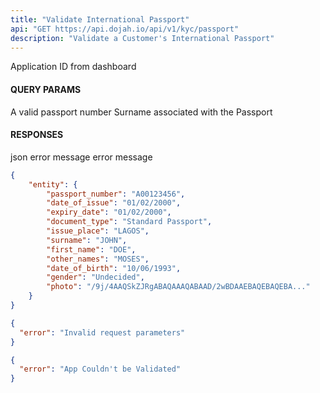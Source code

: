 ```yaml
---
title: "Validate International Passport"
api: "GET https://api.dojah.io/api/v1/kyc/passport"
description: "Validate a Customer's International Passport"
---
```


<ParamField header="AppId" type="string" required>
  Application ID from dashboard
</ParamField>

#### QUERY PARAMS

<ParamField query="passport_number" type="string" required>
A valid passport number
</ParamField>

<ParamField query="surname" type="string" required>
  Surname associated with the Passport
</ParamField>


#### RESPONSES

<ResponseField name="200" type="json">
 json
</ResponseField>

<ResponseField name="400" type="Object">
  <Expandable title="properties">
    <ResponseField name="error" type="string">
      error message
    </ResponseField>

  </Expandable>
</ResponseField>

<ResponseField name="401" type="Object">
  <Expandable title="properties">
    <ResponseField name="error" type="string">
      error message
    </ResponseField>

  </Expandable>
</ResponseField>


<ResponseExample>

```json 200
{
    "entity": {
        "passport_number": "A00123456",
        "date_of_issue": "01/02/2000",
        "expiry_date": "01/02/2000",
        "document_type": "Standard Passport",
        "issue_place": "LAGOS",
        "surname": "JOHN",
        "first_name": "DOE",
        "other_names": "MOSES",
        "date_of_birth": "10/06/1993",
        "gender": "Undecided",
        "photo": "/9j/4AAQSkZJRgABAQAAAQABAAD/2wBDAAEBAQEBAQEBA..."
    }
}
```

```json 400
{
  "error": "Invalid request parameters"
}
```

```json 401
{
  "error": "App Couldn't be Validated"
}
```


</ResponseExample>
